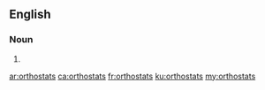 ==English==

===Noun===
{{head|en|noun plural form}}

# {{plural of|orthostat|lang=en}}

[[ar:orthostats]]
[[ca:orthostats]]
[[fr:orthostats]]
[[ku:orthostats]]
[[my:orthostats]]